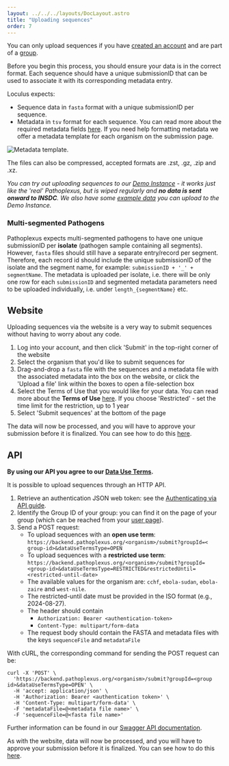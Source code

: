 ---
layout: ../../../layouts/DocLayout.astro
title: "Uploading sequences"
order: 7
---

You can only upload sequences if you have [created an account](create-account) and are part of a [group](create-group).

Before you begin this process, you should ensure your data is in the correct format. Each sequence should have a unique submissionID that can be used to associate it with its corresponding metadata entry.

Loculus expects:

- Sequence data in `fasta` format with a unique submissionID per sequence.
- Metadata in `tsv` format for each sequence. You can read more about the required metadata fields [here](../concepts/metadataformat). If you need help formatting metadata we offer a metadata template for each organism on the submission page.

![Metadata template.](../../../images/MetadataTemplate.png)

The files can also be compressed, accepted formats are .zst, .gz, .zip and .xz.

_You can try out uploading sequences to our [Demo Instance](https://demo.pathoplexus.org/) - it works just like the 'real' Pathoplexus, but is wiped regularly and **no data is sent onward to INSDC**. We also have some [example data](https://pathoplexus.github.io/example_data/) you can upload to the Demo Instance._


### Multi-segmented Pathogens

Pathoplexus expects multi-segmented pathogens to have one unique submissionID per **isolate** (pathogen sample containing all segments). However, `fasta` files should still have a separate entry/record per segment. Therefore, each record id should include the unique submissionID of the isolate and the segment name, for example: `submissionID + '_' + segmentName`. The metadata is uploaded per isolate, i.e. there will be only one row for each `submissionID` and segmented metadata parameters need to be uploaded individually, i.e. under `length_{segmentName}` etc.

## Website

Uploading sequences via the website is a very way to submit sequences without having to worry about any code.

1. Log into your account, and then click 'Submit' in the top-right corner of the website
2. Select the organism that you'd like to submit sequences for
3. Drag-and-drop a `fasta` file with the sequences and a metadata file with the associated metadata into the box on the website, or click the 'Upload a file' link within the boxes to open a file-selection box
4. Select the Terms of Use that you would like for your data. You can read more about the **Terms of Use** [here](/about/terms-of-use/data-use-terms). If you choose 'Restricted' - set the time limit for the restriction, up to 1 year
5. Select 'Submit sequences' at the bottom of the page

The data will now be processed, and you will have to approve your submission before it is finalized. You can see how to do this [here](approve-submissions).


## API

**By using our API you agree to our [Data Use Terms](/about/terms-of-use/data-use-terms).**

It is possible to upload sequences through an HTTP API.

1. Retrieve an authentication JSON web token: see the [Authenticating via API guide](/docs/how-to/authentication-api).
2. Identify the Group ID of your group: you can find it on the page of your group (which can be reached from your [user page](https://pathoplexus.org/user)).
3. Send a POST request:
    - To upload sequences with an **open use term**: `https://backend.pathoplexus.org/<organism>/submit?groupId=<   group-id>&dataUseTermsType=OPEN`
    - To upload sequences with a **restricted use term**: `https://backend.pathoplexus.org/<organism>/submit?groupId=<group-id>&dataUseTermsType=RESTRICTED&restrictedUntil=<restricted-until-date>`
    - The available values for the organism are: `cchf`, `ebola-sudan`, `ebola-zaire` and `west-nile`.
    - The restricted-until date must be provided in the ISO format (e.g., 2024-08-27).
    - The header should contain
        - `Authorization: Bearer <authentication-token>`
        - `Content-Type: multipart/form-data`
    - The request body should contain the FASTA and metadata files with the keys `sequenceFile` and `metadataFile`

With cURL, the corresponding command for sending the POST request can be:

```
curl -X 'POST' \
  'https://backend.pathoplexus.org/<organism>/submit?groupId=<group id>&dataUseTermsType=OPEN' \
  -H 'accept: application/json' \
  -H 'Authorization: Bearer <authentication token>' \
  -H 'Content-Type: multipart/form-data' \
  -F 'metadataFile=@<metadata file name>' \
  -F 'sequenceFile=@<fasta file name>'
```

Further information can be found in our [Swagger API documentation](https://backend.pathoplexus.org/swagger-ui/index.html#/submission-controller/submit).

As with the website, data will now be processed, and you will have to approve your submission before it is finalized. You can see how to do this [here](approve-submissions).
